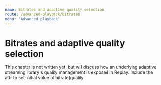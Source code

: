 ```yaml
---
name: Bitrates and adaptive quality selection
route: /advanced-playback/bitrates
menu: 'Advanced playback'
---
```


# Bitrates and adaptive quality selection

This chapter is not written yet, but will discuss how an underlying adaptive streaming library's quality management is exposed in Replay.
Include the attr to set-initial value of bitrate(quality
